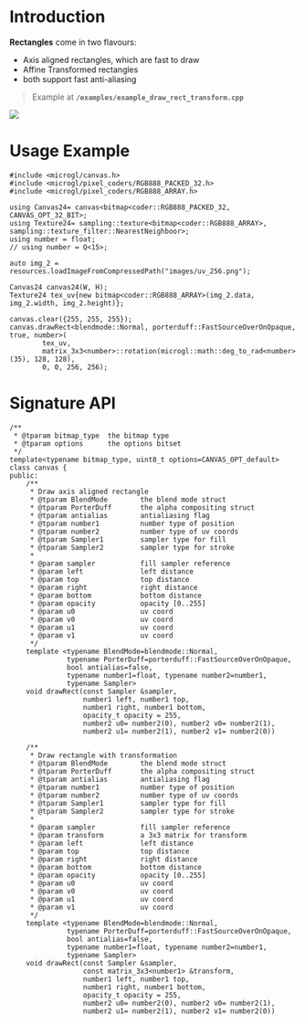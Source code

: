 # Introduction

**Rectangles** come in two flavours:
- Axis aligned rectangles, which are fast to draw
- Affine Transformed rectangles
- both support fast anti-aliasing
> Example at **`/examples/example_draw_rect_transform.cpp`**

<Image src='/images/canvas_rect.png' className='w-[250px] h-[250px] my-10 mx-auto' imgClass=''  />

# Usage Example

```lang=cpp
#include <microgl/canvas.h>
#include <microgl/pixel_coders/RGB888_PACKED_32.h>
#include <microgl/pixel_coders/RGB888_ARRAY.h>

using Canvas24= canvas<bitmap<coder::RGB888_PACKED_32, CANVAS_OPT_32_BIT>;
using Texture24= sampling::texture<bitmap<coder::RGB888_ARRAY>, sampling::texture_filter::NearestNeighboor>;
using number = float;
// using number = Q<15>;

auto img_2 = resources.loadImageFromCompressedPath("images/uv_256.png");

Canvas24 canvas24(W, H);
Texture24 tex_uv{new bitmap<coder::RGB888_ARRAY>(img_2.data, img_2.width, img_2.height)};

canvas.clear({255, 255, 255});
canvas.drawRect<blendmode::Normal, porterduff::FastSourceOverOnOpaque, true, number>(
        tex_uv,
        matrix_3x3<number>::rotation(microgl::math::deg_to_rad<number>(35), 128, 128),
        0, 0, 256, 256);
```

# Signature API

```lang=cpp
/**
 * @tparam bitmap_type  the bitmap type
 * @tparam options      the options bitset
 */
template<typename bitmap_type, uint8_t options=CANVAS_OPT_default>
class canvas {
public:
    /**
     * Draw axis aligned rectangle
     * @tparam BlendMode        the blend mode struct
     * @tparam PorterDuff       the alpha compositing struct
     * @tparam antialias        antialiasing flag
     * @tparam number1          number type of position
     * @tparam number2          number type of uv coords
     * @tparam Sampler1         sampler type for fill
     * @tparam Sampler2         sampler type for stroke
     *
     * @param sampler           fill sampler reference
     * @param left              left distance
     * @param top               top distance
     * @param right             right distance
     * @param bottom            bottom distance
     * @param opacity           opacity [0..255]
     * @param u0                uv coord
     * @param v0                uv coord
     * @param u1                uv coord
     * @param v1                uv coord
     */
    template <typename BlendMode=blendmode::Normal,
              typename PorterDuff=porterduff::FastSourceOverOnOpaque, 
              bool antialias=false,
              typename number1=float, typename number2=number1, 
              typename Sampler>
    void drawRect(const Sampler &sampler,
                  number1 left, number1 top,
                  number1 right, number1 bottom,
                  opacity_t opacity = 255,
                  number2 u0= number2(0), number2 v0= number2(1),
                  number2 u1= number2(1), number2 v1= number2(0))

    /**
     * Draw rectangle with transformation
     * @tparam BlendMode        the blend mode struct
     * @tparam PorterDuff       the alpha compositing struct
     * @tparam antialias        antialiasing flag
     * @tparam number1          number type of position
     * @tparam number2          number type of uv coords
     * @tparam Sampler1         sampler type for fill
     * @tparam Sampler2         sampler type for stroke
     *
     * @param sampler           fill sampler reference
     * @param transform         a 3x3 matrix for transform
     * @param left              left distance
     * @param top               top distance
     * @param right             right distance
     * @param bottom            bottom distance
     * @param opacity           opacity [0..255]
     * @param u0                uv coord
     * @param v0                uv coord
     * @param u1                uv coord
     * @param v1                uv coord
     */
    template <typename BlendMode=blendmode::Normal,
              typename PorterDuff=porterduff::FastSourceOverOnOpaque, 
              bool antialias=false,
              typename number1=float, typename number2=number1, 
              typename Sampler>
    void drawRect(const Sampler &sampler,
                  const matrix_3x3<number1> &transform,
                  number1 left, number1 top,
                  number1 right, number1 bottom,
                  opacity_t opacity = 255,
                  number2 u0= number2(0), number2 v0= number2(1),
                  number2 u1= number2(1), number2 v1= number2(0))

```


